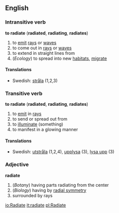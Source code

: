 ==English==
===Intransitive verb===
'''to radiate'''   ('''radiated''', '''radiating''', '''radiates''') 
#to [[emit]] [[ray]]s or [[wave]]s 
#to come out in [[ray]]s or [[wave]]s 
#to extend in straight lines from 
#(''Ecology'') to spread into new [[habitat]]s, [[migrate]]

====Translations====
*Swedish: [[stråla]] (1,2,3)

===Transitive verb===
'''to radiate'''   ('''radiated''', '''radiating''', '''radiates''') 
#to [[emit]] in [[ray]]s 
#to send or spread out from 
#to [[illuminate]] (something) 
#to manifest in a glowing manner

====Translations====
*Swedish: [[utstråla]] (1,2,4), [[upplysa]] (3), [[lysa upp]] (3)

===Adjective===
'''radiate'''
#(''Botany'') having parts radiating from the center 
#(''Biology'') having by [[radial symmetry]] 
#surrounded by rays

[[io:Radiate]]
[[it:radiate]]
[[pl:Radiate]]